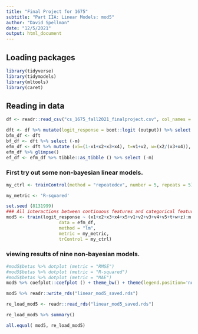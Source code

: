 ```yaml
---
title: "Final Project for 1675"
subtitle: "Part IIA: Linear Models: mod5"
author: "David Spellman"
date: "12/5/2021"
output: html_document
---
```


## Loading packages

```r
library(tidyverse)
library(tidymodels)
library(mltools)
library(caret)
```

## Reading in data

```r
df <- readr::read_csv("cs_1675_fall2021_finalproject.csv", col_names = TRUE)
```

```r
dft <- df %>% mutate(logit_response = boot::logit (output)) %>% select (-output)
bfm_df <- dft
bf_df <- dft %>% select (-m)
efm_df <- dft %>% mutate (x5=(1-x1+x2+x3+x4), t=v1+v2, w=(x2/(x3+x4)), z=(x1+x2)/(x4+x5))
efm_df %>% glimpse()
ef_df <- efm_df %>% tibble::as_tibble () %>% select (-m)
```

### First try out some non-bayesian linear models. 

```r
my_ctrl <- trainControl(method = "repeatedcv", number = 5, repeats = 5)
```

```r
my_metric <- 'R-squared'
```

```r
set.seed (8131999)
### All interactions between continuous features and categorical features. 
mod5 <- train(logit_response ~ (x1+x2+x3+x4+x5+v1+v2+v3+v4+v5+t+w+z):m, 
                    data = efm_df,
                    method = "lm",
                    metric = my_metric,
                    trControl = my_ctrl)
```

### viewing results of nine non-bayesian models. 

```r
#mod5$betas %>% dotplot (metric = "RMSE")
#mod5$betas %>% dotplot (metric = "R-squared")
#mod5$betas %>% dotplot (metric = "MAE")
mod5 %>% coefplot::coefplot () + theme_bw() + theme(legend.position='none')
```





```r
mod5 %>% readr::write_rds("linear_mod5_saved.rds")
```

```r
re_load_mod5 <- readr::read_rds("linear_mod5_saved.rds")
```

```r
re_load_mod5 %>% summary()
```

```r
all.equal( mod5, re_load_mod5)
```